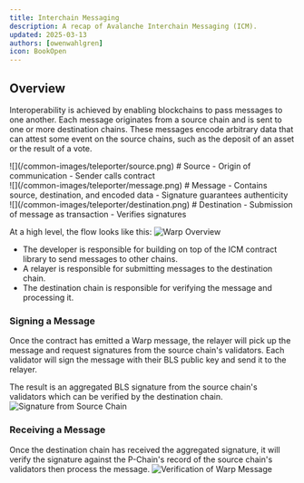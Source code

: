 ```yaml
---
title: Interchain Messaging
description: A recap of Avalanche Interchain Messaging (ICM).
updated: 2025-03-13
authors: [owenwahlgren]
icon: BookOpen
---
```


## Overview
Interoperability is achieved by enabling blockchains to pass messages to one another. Each message originates from a source chain and is sent to one or more destination chains. These messages encode arbitrary data that can attest some event on the source chains, such as the deposit of an asset or the result of a vote.

<div class="flex space-x-8">
    <div class="flex-1">
        ![](/common-images/teleporter/source.png)
        # Source
        - Origin of communication
        - Sender calls contract
    </div>
    <div class="flex-1">
        ![](/common-images/teleporter/message.png)
        # Message
        - Contains source, destination, and encoded data
        - Signature guarantees  authenticity
    </div>
    <div class="flex-1">
        ![](/common-images/teleporter/destination.png)
        # Destination
        - Submission of message as transaction
        - Verifies signatures
    </div>
</div>

At a high level, the flow looks like this:
<img src="/course-images/l1-validator-management/overview.png" alt="Warp Overview" />
- The developer is responsible for building on top of the ICM contract library to send messages to other chains.
- A relayer is responsible for submitting messages to the destination chain.
- The destination chain is responsible for verifying the message and processing it.

### Signing a Message

Once the contract has emitted a Warp message, the relayer will pick up the message and request signatures from the source chain's validators. Each validator will sign the message with their BLS public key and send it to the relayer. 

The result is an aggregated BLS signature from the source chain's validators which can be verified by the destination chain.
<img src="/course-images/l1-validator-management/signature.png" alt="Signature from Source Chain" />

### Receiving a Message

Once the destination chain has received the aggregated signature, it will verify the signature against the P-Chain's record of the source chain's validators then process the message.
<img src="/course-images/l1-validator-management/verification.png" alt="Verification of Warp Message" />



